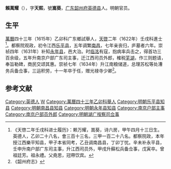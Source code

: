 '''賴萬耀'''（{{bd|？||1638年||}}），字'''天熙'''，號'''嵩葵'''，[[广东|广东]][[韶州府|韶州府]][[英德县|英德县]]人。明朝官员。

==生平==
[[萬曆|萬曆]]四十三年（1615年）乙卯科广东鄉試舉人，[[天启_(明朝)|天啓]]二年（1622年）壬戌科進士<ref>《天啓二年壬戌科进士履历》：赖万耀，嵩葵，诗六房，甲午四月十三日生。英德人，乙卯二十八名，會三百十三名，三甲一百二十八名。都察院政，本年授江西樂平知县，甲子本省同考，乙丑调南昌县，丁卯丁忧。辛未补永平县，壬申升南户部广东司主事，升江西司员外，甲戌升蘇松兵备佥事，戊寅卒。曾祖廷芳。祖永禮。父堯思，冠帶饮宾。</ref>。都察院观政，初令江西[[乐平县|乐平县]]，五年调繁[[南昌|南昌]]，七年亲丧归，庐墓者六年。崇祯四年（1631年）补知[[永年县_(隋朝)|永年县]]，邑大治。时[[临洺关镇|临洺]]有寇，抱病率兵击之，得首功三百余级，五年升南京户部广东司主事，迁江西司员外郎，榷税[[芜湖|芜湖]]，作三则题请，奉旨勒碑，商民交颂其惠。崇祯七年（1634年）升江南粮储道，总理苏松等处漕务兵备佥事，三运积劳，十一年卒于任，赠光禄寺少卿<ref>《韶州府志》</ref>。

==参考文献==
{{reflist}}

{{start box}}
{{s-off}}
{{s-before|[[劉夢潮|劉夢潮]]<br>}}
{{s-title|明朝南昌县知县|1625年-1627年}}
{{s-after|[[米助國|米助國]]<br>}}
{{end box}}

{{天啓二年壬戌科殿試金榜}}

{{Authority control}}

{{DEFAULTSORT:}}
[[Category:英德人|Category:英德人]]
[[Category:賴姓|W]]
[[Category:萬曆四十三年乙卯科舉人|Category:萬曆四十三年乙卯科舉人]]
[[Category:明朝乐平县知县|Category:明朝乐平县知县]]
[[Category:明朝南昌县知县|Category:明朝南昌县知县]]
[[Category:明朝永年县知县|Category:明朝永年县知县]]
[[Category:南京户部主事|Category:南京户部主事]]
[[Category:南京户部员外郎|Category:南京户部员外郎]]
[[Category:明朝湖广按察司佥事|Category:明朝湖广按察司佥事]]


{{明朝官员小作品}}